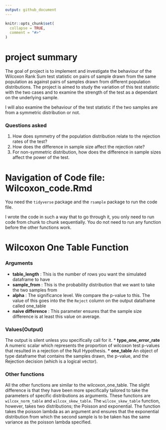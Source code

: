 ```yaml
---
output: github_document
---
```


<!-- README.md is generated from README.Rmd. Please edit that file -->

```r
knitr::opts_chunk$set(
  collapse = TRUE,
  comment = "#>"
)
```
# project summary

The goal of project is to implement and investigate the behaviour of the Wilcoxon Rank Sum test statistic on pairs of sample drawn from the same population as against pairs of samples drawn from  different population distributions. The project is aimed to study the variation of this test statistic with the two cases and to examine the strength of the test as a dependant on the underlying sample.

I will also examine the behaviour of the test statistic if the two samples are from a symmetric distribution or not.

### Questions asked

  1. How does symmetry of the population distribution relate to the rejection rates of the test?
  2. How does the difference in sample size affect the rejection rate?
  3. For non-symmetric distribution, how does the difference in sample sizes affect the power of the test.

# Navigation of Code file: Wilcoxon_code.Rmd

You need the `tidyverse` package and the `rsample` package to run the code file.

I wrote the code in such a way that to go through it, you only need to run code from chunk to chunk sequentially. You do not need to run any function before the other functions work.

# Wilcoxon One Table Function

### Arguments

  * **table_length** : This is the number of rows you want the simulated dataframe to have
  * **sample_from** : This is the probability distribution that we want to take the two samples from
  * **alpha** : The significance level. We compare the p-value to this. The value of this goes into the the `Reject` column on the output dataframe called one_table
  * **naive difference** : This parameter ensures that the sample size difference is at least this value on average.
  
  
### Values(Output)
The output is silent unless you specifically call for it.
  * **type_one_error_rate** A numeric scalar which represents the proportion of wilcoxon test p-values that resulted in a rejection of the Null Hypothesis.
  * **one_table** An object of type dataframe that contains the samples drawn, the p-value, and the Rejection decision (which is a logical vector).


### Other functions

All the other functions are similar to the wilcoxon_one_table. The slight difference is that they have been more specifically tailored to take the parameters of specific distributions as arguments. These functions are `wilcox_norm_table` and `wilcox_skew_table`. The `wilcox_skew_table`
function, however, takes two distributions; the Poisson and exponential. The function takes the poisson lambda as an argument and ensures that the exponential distribution from which the second sample is to be taken has the same variance as the poisson lambda specified.

